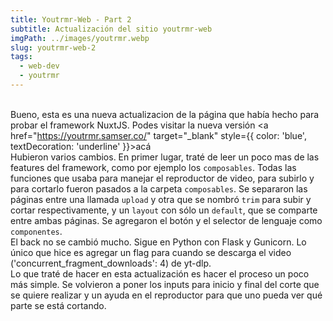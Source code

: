 ```yaml
---
title: Youtrmr-Web - Part 2
subtitle: Actualización del sitio youtrmr-web
imgPath: ../images/youtrmr.webp
slug: youtrmr-web-2
tags:
  - web-dev
  - youtrmr
---
```

\
Bueno, esta es una nueva actualizacion de la página que había hecho para probar el framework NuxtJS. Podes visitar la nueva versión <a href="https://youtrmr.samser.co/" target="_blank" style={{ color: 'blue', textDecoration: 'underline' }}>acá</a>
\
Hubieron varios cambios. En primer lugar, traté de leer un poco mas de las features del framework, como por ejemplo los `composables`. Todas las funciones que usaba para manejar el reproductor de video, para subirlo y para cortarlo fueron pasados a la carpeta `composables`. Se separaron las páginas entre una llamada `upload` y otra que se nombró `trim` para subir y cortar respectivamente, y un `layout` con sólo un `default`, que se comparte entre ambas páginas. Se agregaron el botón y el selector de lenguaje como `componentes`.
\
El back no se cambió mucho. Sigue en Python con Flask y Gunicorn. Lo único que hice es agregar un flag para cuando se descarga el video ('concurrent_fragment_downloads': 4) de yt-dlp.
\
Lo que traté de hacer en esta actualización es hacer el proceso un poco más simple. Se volvieron a poner los inputs para inicio y final del corte que se quiere realizar y un ayuda en el reproductor para que uno pueda ver qué parte se está cortando.
